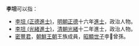 '''李坦'''可以指：
* [[李坦_(正德進士)|李坦 (正德進士)]]，[[明朝|明朝]][[正德_(明朝)|正德]]十六年[[進士|進士]]，政治人物。
* [[李坦_(光緒進士)|李坦 (光緒進士)]]，[[清朝|清朝]][[光緒|光緒]]十二年進士，政治人物。
* [[密豐君|密豐君]]，[[朝鮮王朝|朝鮮王朝]]王族成員，[[昭顯世子|昭顯世子]]李𣳫曾孫。
{{disambig|cat=二字李姓人名消歧义|tan}}